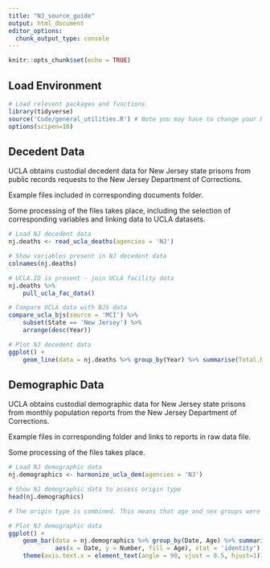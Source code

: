 ```yaml
---
title: "NJ_source_guide"
output: html_document
editor_options: 
  chunk_output_type: console
---
```


```r
knitr::opts_chunk$set(echo = TRUE)
```

## Load Environment

```r
# Load relevent packages and functions
library(tidyverse)
source('Code/general_utilities.R') # Note you may have to change your Rmarkdown option for evaluate chunks to project instead of document
options(scipen=10)
```

## Decedent Data

UCLA obtains custodial decedent data for New Jersey state prisons from public records requests to the New Jersey Department of Corrections.

Example files included in corresponding documents folder.

Some processing of the files takes place, including the selection of corresponding variables and linking data to UCLA datasets. 

```r
# Load NJ decedent data
nj.deaths <- read_ucla_deaths(agencies = 'NJ')

# Show variables present in NJ decedent data
colnames(nj.deaths)

# UCLA.ID is present - join UCLA facility data
nj.deaths %>%
    pull_ucla_fac_data()

# Compare UCLA data with BJS data
compare_ucla_bjs(source = 'MCI') %>%
    subset(State == 'New Jersey') %>%
    arrange(desc(Year))

# Plot NJ decedent data 
ggplot() +
    geom_line(data = nj.deaths %>% group_by(Year) %>% summarise(Total.Deaths = n()),aes(x = Year, y = Total.Deaths))

```


## Demographic Data

UCLA obtains custodial demographic data for New Jersey state prisons from monthly population reports from the New Jersey Department of Corrections.

Example files in corresponding folder and links to reports in raw data file.

Some processing of the files takes place. 

```r
# Load NJ demographic data
nj.demographics <- harmonize_ucla_dem(agencies = 'NJ')

# Show NJ demographic data to assess origin type
head(nj.demographics)

# The origin type is combined. This means that age and sex groups were aggregated and reported together.  

# Plot NJ demographic data 
ggplot() +
    geom_bar(data = nj.demographics %>% group_by(Date, Age) %>% summarise(Number = sum(Number, na.rm = TRUE)),
             aes(x = Date, y = Number, fill = Age), stat = 'identity') +
    theme(axis.text.x = element_text(angle = 90, vjust = 0.5, hjust=1)) # To see dates on x axis



```
